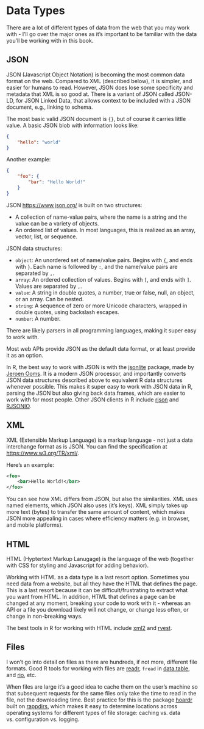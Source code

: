 # Data Types

There are a lot of different types of data from the web that you
may work with - I'll go over the major ones as it's important to
be familiar with the data you'll be working with in this book.

## JSON {#data-types-json}

JSON (Javascript Object Notation) is becoming the most common
data format on the web. Compared to XML (described below),
it is simpler, and easier for humans to read. However, JSON does
lose some specificity and metadata that XML is so good at. There
is a variant of JSON called JSON-LD, for JSON Linked Data, that
allows context to be included with a JSON document, e.g.,
linking to schema.

The most basic valid JSON document is `{}`, but of course it
carries little value. A basic JSON blob with information looks
like:

```json
{
	"hello": "world"
}
```

Another example:

```json
{
	"foo": {
		"bar": "Hello World!"
	}
}
```

JSON <https://www.json.org/> is built on two structures:

* A collection of name-value pairs, where the name is a string and the
value can be a variety of objects.
* An ordered list of values. In most languages, this is realized as
an array, vector, list, or sequence.

JSON data structures:

* `object`: An unordered set of name/value pairs. Begins with `{`, and
ends with `}`. Each name is followed by `:`, and the name/value pairs
are separated by `,`.
* `array`: An ordered collection of values. Begins with `[`, and ends
with `]`. Values are separated by `,`.
* `value`: A string in double quotes, a number, true or false, null, an
object, or an array. Can be nested.
* `string`: A sequence of zero or more Unicode characters, wrapped in
double quotes, using backslash escapes.
* `number`: A number.

There are likely parsers in all programming languages, making it super
easy to work with.

Most web APIs provide JSON as the default data format, or at least
provide it as an option.

In R, the best way to work with JSON is with the [jsonlite][] package,
made by [Jeroen Ooms](https://github.com/jeroen/). It
is a modern JSON processor, and importantly converts JSON data
structures described above to equivalent R data structures whenever
possible. This makes it super easy to work with JSON data in R, parsing
the JSON but also giving back data.frames, which are easier to work
with for most people. Other JSON clients in R include [rjson][] and
[RJSONIO][].

## XML {#data-types-xml}

XML (Extensible Markup Language) is a markup language - not just a data
interchange format as is JSON. You can find the specification at
[https://www.w3.org/TR/xml/](https://www.w3.org/TR/xml/).

Here's an example:

```xml
<foo>
	<bar>Hello World!</bar>
</foo>
```

You can see how XML differs from JSON, but also the similarities. XML uses
named elements, which JSON also uses (it's keys). XML simply takes
up more text (bytes) to transfer the same amount of content, which makes
JSON more appealing in cases where efficiency matters (e.g. in browser,
and mobile platforms).

## HTML {#data-types-html}

HTML (Hyptertext Markup Lanugage) is the language of the web (together with
CSS for styling and Javascript for adding behavior).

Working with HTML as a data type is a last resort option. Sometimes you need
data from a website, but all they have the HTML that defines the page. This is
a last resort because it can be difficult/frustrating to extract what you
want from HTML. In addition, HTML that defines a page can be changed at any
moment, breaking your code to work with it - whereas an API or a file you
download likely will not change, or change less often, or change in non-breaking
ways.

The best tools in R for working with HTML include [xml2][] and [rvest][].

## Files {#data-types-files}

I won't go into detail on files as there are hundreds, if not more,
different file formats. Good R tools for working with files are
[readr][], `fread` in [data.table][], and [rio][], etc.

When files are large it's a good idea to cache them on the user's machine
so that subsequent requests for the same files only take the time to
read in the file, not the downloading time. Best practice for this is
the package [hoardr][] built on [rappdirs][], which makes
it easy to determine locations across operating systems for different
types of file storage: caching vs. data vs. configuration vs. logging.


[hoardr]: https://cran.rstudio.com/web/packages/hoardr/
[rappdirs]: https://cran.rstudio.com/web/packages/rappdirs/
[xml2]: https://cran.rstudio.com/web/packages/xml2/
[rvest]: https://cran.rstudio.com/web/packages/rvest/
[readr]: https://cran.rstudio.com/web/packages/readr/
[data.table]: https://cran.rstudio.com/web/packages/data.table/
[rio]: https://cran.rstudio.com/web/packages/rio/
[jsonlite]: https://cran.rstudio.com/web/packages/jsonlite/
[rjson]: https://cran.rstudio.com/web/packages/rjson/
[RJSONIO]: https://cran.rstudio.com/web/packages/RJSONIO/
